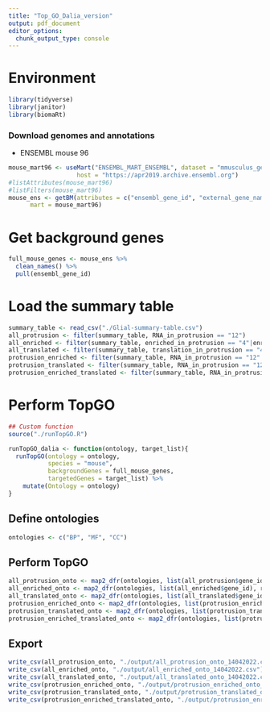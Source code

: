 ```yaml
---
title: "Top_GO_Dalia_version"
output: pdf_document
editor_options: 
  chunk_output_type: console
---
```

# Environment
```r
library(tidyverse)
library(janitor)
library(biomaRt)
```
### Download genomes and annotations
* ENSEMBL mouse 96
```r
mouse_mart96 <- useMart("ENSEMBL_MART_ENSEMBL", dataset = "mmusculus_gene_ensembl", 
                   host = "https://apr2019.archive.ensembl.org")
#listAttributes(mouse_mart96)
#listFilters(mouse_mart96)
mouse_ens <- getBM(attributes = c("ensembl_gene_id", "external_gene_name", "gene_biotype"),
      mart = mouse_mart96)
```
# Get background genes
```r
full_mouse_genes <- mouse_ens %>%
  clean_names() %>%
  pull(ensembl_gene_id)
```
# Load the summary table
```r
summary_table <- read_csv("./Glial-summary-table.csv")
all_protrusion <- filter(summary_table, RNA_in_protrusion == "12")
all_enriched <- filter(summary_table, enriched_in_protrusion == "4"|enriched_in_protrusion == "3")
all_translated <- filter(summary_table, translation_in_protrusion == "4")
protrusion_enriched <- filter(summary_table, RNA_in_protrusion == "12" & enriched_in_protrusion == "4"|enriched_in_protrusion == "3")
protrusion_translated <- filter(summary_table, RNA_in_protrusion == "12" & translation_in_protrusion == "4")
protrusion_enriched_translated <- filter(summary_table, RNA_in_protrusion == "12" & translation_in_protrusion == "4" & enriched_in_protrusion == "3"|enriched_in_protrusion == "4")
```
# Perform TopGO
```r
## Custom function
source("./runTopGO.R")

runTopGO_dalia <- function(ontology, target_list){
  runTopGO(ontology = ontology,
           species = "mouse",
           backgroundGenes = full_mouse_genes,
           targetedGenes = target_list) %>%
    mutate(Ontology = ontology)
}
```
## Define ontologies
```r
ontologies <- c("BP", "MF", "CC")
```
## Perform TopGO
```r
all_protrusion_onto <- map2_dfr(ontologies, list(all_protrusion$gene_id), runTopGO_dalia)
all_enriched_onto <- map2_dfr(ontologies, list(all_enriched$gene_id), runTopGO_dalia)
all_translated_onto <- map2_dfr(ontologies, list(all_translated$gene_id), runTopGO_dalia)
protrusion_enriched_onto <- map2_dfr(ontologies, list(protrusion_enriched$gene_id), runTopGO_dalia)
protrusion_translated_onto <- map2_dfr(ontologies, list(protrusion_translated$gene_id), runTopGO_dalia)
protrusion_enriched_translated_onto <- map2_dfr(ontologies, list(protrusion_enriched_translated$gene_id), runTopGO_dalia)
```
## Export
```r
write_csv(all_protrusion_onto, "./output/all_protrusion_onto_14042022.csv")
write_csv(all_enriched_onto, "./output/all_enriched_onto_14042022.csv")
write_csv(all_translated_onto, "./output/all_translated_onto_14042022.csv")
write_csv(protrusion_enriched_onto, "./output/protrusion_enriched_onto_14042022.csv")
write_csv(protrusion_translated_onto, "./output/protrusion_translated_onto_14042022.csv")
write_csv(protrusion_enriched_translated_onto, "./output/protrusion_enriched_translated_onto_14042022.csv")
```